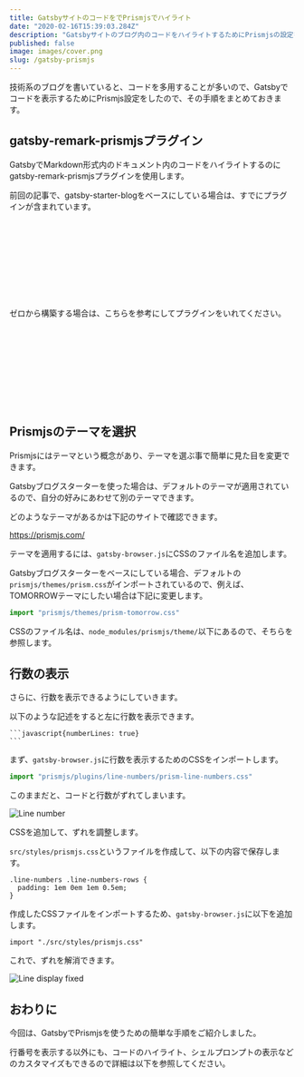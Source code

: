 ```yaml
---
title: GatsbyサイトのコードをでPrismjsでハイライト
date: "2020-02-16T15:39:03.284Z"
description: "Gatsbyサイトのブログ内のコードをハイライトするためにPrismjsの設定をします。"
published: false
image: images/cover.png
slug: /gatsby-prismjs
---
```


技術系のブログを書いていると、コードを多用することが多いので、Gatsbyでコードを表示するためにPrismjs設定をしたので、その手順をまとめておきます。

## gatsby-remark-prismjsプラグイン

GatsbyでMarkdown形式内のドキュメント内のコードをハイライトするのにgatsby-remark-prismjsプラグインを使用します。

前回の記事で、gatsby-starter-blogをベースにしている場合は、すでにプラグインが含まれています。

<div class="iframely-embed"><div class="iframely-responsive" style="height: 140px; padding-bottom: 0;"><a href="https://startuphacker.net/deploy-netlify/" data-iframely-url="//cdn.iframe.ly/api/iframe?url=https%3A%2F%2Fstartuphacker.net%2Fdeploy-netlify&key=c6d07ad7d9471df8b16e593030a23e7e" target="_blank_"></a></div></div><script async src="//cdn.iframe.ly/embed.js" charset="utf-8"></script>

ゼロから構築する場合は、こちらを参考にしてプラグインをいれてください。

<div class="iframely-embed"><div class="iframely-responsive" style="height: 140px; padding-bottom: 0;"><a href="https://www.gatsbyjs.org/packages/gatsby-remark-prismjs/" data-iframely-url="//cdn.iframe.ly/api/iframe?url=https%3A%2F%2Fwww.gatsbyjs.org%2Fpackages%2Fgatsby-remark-prismjs%2F&amp;key=c6d07ad7d9471df8b16e593030a23e7e" target="_blank_"></a></div></div>

## Prismjsのテーマを選択

Prismjsにはテーマという概念があり、テーマを選ぶ事で簡単に見た目を変更できます。

Gatsbyブログスターターを使った場合は、デフォルトのテーマが適用されているので、自分の好みにあわせて別のテーマできます。

どのようなテーマがあるかは下記のサイトで確認できます。

https://prismjs.com/

テーマを適用するには、`gatsby-browser.js`にCSSのファイル名を追加します。

Gatsbyブログスターターをベースにしている場合、デフォルトの`prismjs/themes/prism.css`がインポートされているので、例えば、TOMORROWテーマにしたい場合は下記に変更します。

```js
import "prismjs/themes/prism-tomorrow.css"
```

CSSのファイル名は、`node_modules/prismjs/theme/`以下にあるので、そちらを参照します。

## 行数の表示

さらに、行数を表示できるようにしていきます。

以下のような記述をすると左に行数を表示できます。

````
```javascript{numberLines: true}
```
````

まず、`gatsby-browser.js`に行数を表示するためのCSSをインポートします。

```js
import "prismjs/plugins/line-numbers/prism-line-numbers.css"
```

このままだと、コードと行数がずれてしまいます。

![Line number](https://p50.f0.n0.cdn.getcloudapp.com/items/YEuAlB8E/Image+2020-02-18+at+11.27.45+AM.png?v=32c29fc72e98bb6e494ac257dd64e175)

CSSを追加して、ずれを調整します。

`src/styles/prismjs.css`というファイルを作成して、以下の内容で保存します。

```
.line-numbers .line-numbers-rows {
  padding: 1em 0em 1em 0.5em;
}
```

作成したCSSファイルをインポートするため、`gatsby-browser.js`に以下を追加します。

```
import "./src/styles/prismjs.css"
```

これで、ずれを解消できます。

![Line display fixed](https://p50.f0.n0.cdn.getcloudapp.com/items/p9uKEX5P/Image+2020-02-18+at+11.30.53+AM.png?v=b998c1b1df7d7f903291b07b4469b70f)

## おわりに

今回は、GatsbyでPrismjsを使うための簡単な手順をご紹介しました。

行番号を表示する以外にも、コードのハイライト、シェルプロンプトの表示などのカスタマイズもできるので詳細は以下を参照してください。

<div class="iframely-embed"><div class="iframely-responsive" style="height: 140px; padding-bottom: 0;"><a href="https://www.gatsbyjs.org/packages/gatsby-remark-prismjs/" data-iframely-url="//cdn.iframe.ly/api/iframe?url=https%3A%2F%2Fwww.gatsbyjs.org%2Fpackages%2Fgatsby-remark-prismjs%2F&amp;key=c6d07ad7d9471df8b16e593030a23e7e" target="_blank_"></a></div></div>
